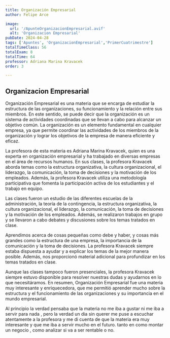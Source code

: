 ```yaml
---
title: Organización Empresarial
author: Felipe Arce

image:
  url: '/ApunteOrganizacionEmpresarial.avif'
  alt: 'Organizacion Empresarial'
pubDate: 2024-04-28
tags: ['Apuntes', 'OrganizacionEmpresarial','PrimerCuatrimestre']
totalTimeClass: 56
totalExam: 8
totalTime: 64
professor: Adriana Marina Kravacek 
order: 3 

---
```


## Organizacion Empresarial

Organización Empresarial es una materia que se encarga de estudiar la estructura de las organizaciones, su funcionamiento y la relación entre sus miembros. En este sentido, se puede decir que la organización es un sistema de actividades coordinadas que se llevan a cabo para alcanzar un objetivo común. La organización es un elemento fundamental en cualquier empresa, ya que permite coordinar las actividades de los miembros de la organización y lograr los objetivos de la empresa de manera eficiente y eficaz.

La profesora de esta materia es Adriana Marina Kravacek, quien es una experta en organización empresarial y ha trabajado en diversas empresas en el área de recursos humanos. En sus clases, la profesora Kravacek aborda temas como la estructura organizativa, la cultura organizacional, el liderazgo, la comunicación, la toma de decisiones y la motivación de los empleados. Además, la profesora Kravacek utiliza una metodología participativa que fomenta la participación activa de los estudiantes y el trabajo en equipo.

Las clases fueron un estudio de las diferentes escuelas de la administración, la teoría de la contingencia, la estructura organizativa, la cultura organizacional, el liderazgo, la comunicación, la toma de decisiones y la motivación de los empleados. Además, se realizaron trabajos en grupo y se llevaron a cabo debates y discusiones sobre los temas tratados en clase.

Aprendimos acerca de cosas pequeñas como debe y haber, y cosas más grandes como la estructura de una empresa, la importancia de la comunicación y la toma de decisiones. La profesora Kravacek siempre estaba dispuesta a ayudar y a explicar los temas de la mejor manera posible. Además, nos proporcionó material adicional para profundizar en los temas tratados en clase.

Aunque las clases tampoco fueron presenciales, la profesora Kravacek siempre estuvo disponible para resolver nuestras dudas y ayudarnos en lo que necesitáramos. En resumen, Organización Empresarial fue una materia muy interesante y enriquecedora, que me permitió aprender mucho sobre la estructura y el funcionamiento de las organizaciones y su importancia en el mundo empresarial.

Al principio la verdad pensaba que la materia no me iba a gustar ni me iba  a servir para nada , pero la verdad un dia sin querer me puse a escuchar atentamente a la profesora y me di cuenta de que la materia era muy interesante y que me iba a servir mucho en el futuro. tanto en como montar un negocio , como analizar si va a ser rentable o no.